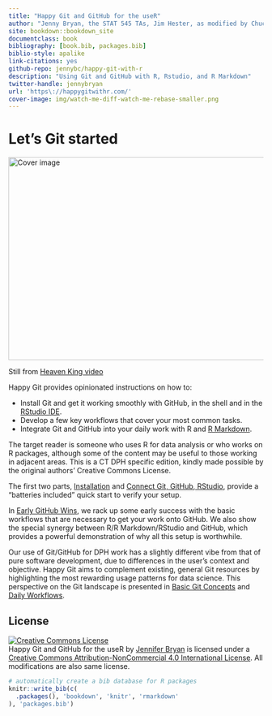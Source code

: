 ```yaml
--- 
title: "Happy Git and GitHub for the useR"
author: "Jenny Bryan, the STAT 545 TAs, Jim Hester, as modified by Chuck Powell"
site: bookdown::bookdown_site
documentclass: book
bibliography: [book.bib, packages.bib]
biblio-style: apalike
link-citations: yes
github-repo: jennybc/happy-git-with-r
description: "Using Git and GitHub with R, Rstudio, and R Markdown"
twitter-handle: jennybryan
url: 'https\://happygitwithr.com/'
cover-image: img/watch-me-diff-watch-me-rebase-smaller.png
---
```


# Let's Git started {-}

<div class="figure">
<img src="img/watch-me-diff-watch-me-rebase-smaller.png" width="669" height="400" alt="Cover image" />
<p class="caption">Still from <a href="https://www.youtube.com/watch?v=uBWrpVrazzA">Heaven King video</a></p>
</div>

Happy Git provides opinionated instructions on how to:

  * Install Git and get it working smoothly with GitHub, in the shell and in the 
    [RStudio IDE](https://www.rstudio.com/products/rstudio/).
  * Develop a few key workflows that cover your most common tasks.
  * Integrate Git and GitHub into your daily work with R and 
    [R Markdown](https://rmarkdown.rstudio.com).
  
The target reader is someone who uses R for data analysis or who works on R
packages, although some of the content may be useful to those working in
adjacent areas. This is a CT DPH specific edition, kindly made possible
by the original authors' Creative Commons License.

The first two parts, [Installation](#install-intro) and 
[Connect Git, GitHub, RStudio](#connect-intro), provide a "batteries included"
quick start to verify your setup.

In [Early GitHub Wins](#usage-intro), we rack up some early success with the
basic workflows that are necessary to get your work onto GitHub. We also show
the special synergy between R/R Markdown/RStudio and GitHub, which provides a
powerful demonstration of why all this setup is worthwhile.

Our use of Git/GitHub for DPH work has a slightly different vibe from that of
pure software development, due to differences in the user's context and
objective. Happy Git aims to complement existing, general Git resources by
highlighting the most rewarding usage patterns for data science. This
perspective on the Git landscape is presented in 
[Basic Git Concepts](#git-intro) and [Daily Workflows](#workflows-intro).

## License {-}

<a rel="license" href="http://creativecommons.org/licenses/by-nc/4.0/"><img alt="Creative Commons License" style="border-width:0" src="https://i.creativecommons.org/l/by-nc/4.0/88x31.png" /></a><br /><span xmlns:dct="http://purl.org/dc/terms/" property="dct:title">Happy Git and GitHub for the useR</span> by <a xmlns:cc="http://creativecommons.org/ns#" href="https://github.com/jennybc/happy-git-with-r" property="cc:attributionName" rel="cc:attributionURL">Jennifer Bryan</a> is licensed under a <a rel="license" href="http://creativecommons.org/licenses/by-nc/4.0/">Creative Commons Attribution-NonCommercial 4.0 International License</a>.  All modifications are also same license.

```r
# automatically create a bib database for R packages
knitr::write_bib(c(
  .packages(), 'bookdown', 'knitr', 'rmarkdown'
), 'packages.bib')
```
